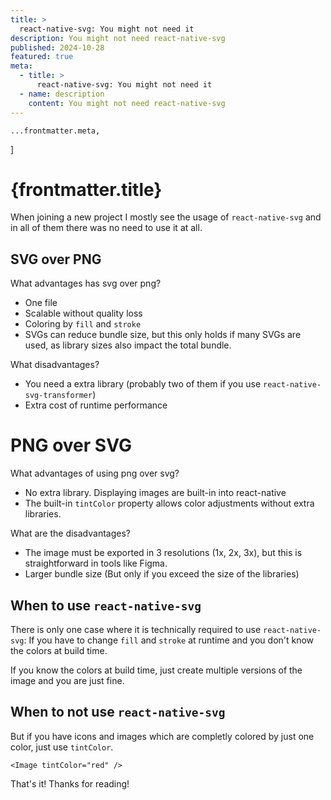 ```yaml
---
title: >
  react-native-svg: You might not need it
description: You might not need react-native-svg
published: 2024-10-28
featured: true
meta:
  - title: >
      react-native-svg: You might not need it
  - name: description
    content: You might not need react-native-svg
---
```


	...frontmatter.meta,
]

# {frontmatter.title}

When joining a new project I mostly see the usage of `react-native-svg` and in all of them there was no need to use it at all.

## SVG over PNG

What advantages has svg over png?

- One file
- Scalable without quality loss
- Coloring by `fill` and `stroke`
- SVGs can reduce bundle size, but this only holds if many SVGs are used, as library sizes also impact the total bundle.

What disadvantages?

- You need a extra library (probably two of them if you use `react-native-svg-transformer`)
- Extra cost of runtime performance

# PNG over SVG

What advantages of using png over svg?

- No extra library. Displaying images are built-in into react-native
- The built-in `tintColor` property allows color adjustments without extra libraries.

What are the disadvantages?

- The image must be exported in 3 resolutions (1x, 2x, 3x), but this is straightforward in tools like Figma.
- Larger bundle size (But only if you exceed the size of the libraries)

## When to use `react-native-svg`

There is only one case where it is technically required to use `react-native-svg`: If you have to change `fill` and `stroke` at runtime and you don't know the colors at build time.

If you know the colors at build time, just create multiple versions of the image and you are just fine.

## When to not use `react-native-svg`

But if you have icons and images which are completly colored by just one color, just use `tintColor`.

```tsx
<Image tintColor="red" />
```

That's it! Thanks for reading!
